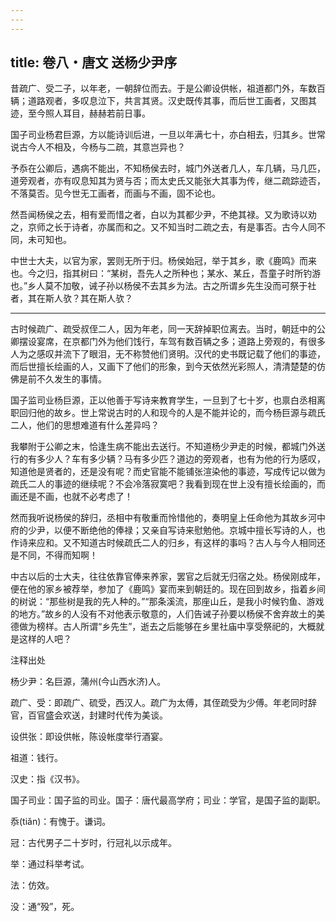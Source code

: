 ```yaml
---
---
---
```

title: 卷八・唐文 送杨少尹序
---

昔疏广、受二子，以年老，一朝辞位而去。于是公卿设供帐，祖道都门外，车数百辆；道路观者，多叹息泣下，共言其贤。汉史既传其事，而后世工画者，又图其迹，至今照人耳目，赫赫若前日事。

国子司业杨君巨源，方以能诗训后进，一旦以年满七十，亦白相去，归其乡。世常说古今人不相及，今杨与二疏，其意岂异也？

予忝在公卿后，遇病不能出，不知杨侯去时，城门外送者几人，车几辆，马几匹，道旁观者，亦有叹息知其为贤与否；而太史氏又能张大其事为传，继二疏踪迹否，不落莫否。见今世无工画者，而画与不画，固不论也。

然吾闻杨侯之去，相有爱而惜之者，白以为其都少尹，不绝其禄。又为歌诗以劝之，京师之长于诗者，亦属而和之。又不知当时二疏之去，有是事否。古今人同不同，未可知也。

中世士大夫，以官为家，罢则无所于归。杨侯始冠，举于其乡，歌《鹿鸣》而来也。今之归，指其树曰：“某树，吾先人之所种也；某水、某丘，吾童子时所钓游也。”乡人莫不加敬，诫子孙以杨侯不去其乡为法。古之所谓乡先生没而可祭于社者，其在斯人欤？其在斯人欤？

----------------

古时候疏广、疏受叔侄二人，因为年老，同一天辞掉职位离去。当时，朝廷中的公卿摆设宴席，在京都门外为他们饯行，车驾有数百辆之多；道路上旁观的，有很多人为之感叹并流下了眼泪，无不称赞他们贤明。汉代的史书既记载了他们的事迹，而后世擅长绘画的人，又画下了他们的形象，到今天依然光彩照人，清清楚楚的仿佛是前不久发生的事情。

国子监司业杨巨源，正以他善于写诗来教育学生，一旦到了七十岁，也禀白丞相离职回归他的故乡。世上常说古时的人和现今的人是不能并论的，而今杨巨源与疏氏二人，他们的思想难道有什么差异吗？

我攀附于公卿之末，恰逢生病不能出去送行。不知道杨少尹走的时候，都城门外送行的有多少人？车有多少辆？马有多少匹？道边的旁观者，也有为他的行为感叹，知道他是贤者的，还是没有呢？而史官能不能铺张渲染他的事迹，写成传记以做为疏氏二人的事迹的继续呢？不会冷落寂寞吧？我看到现在世上没有擅长绘画的，而画还是不画，也就不必考虑了！

然而我听说杨侯的辞归，丞相中有敬重而怜惜他的，奏明皇上任命他为其故乡河中府的少尹，以便不断绝他的俸禄；又亲自写诗来慰勉他。京城中擅长写诗的人，也作诗来应和。又不知道古时候疏氏二人的归乡，有这样的事吗？古人与今人相同还是不同，不得而知啊！

中古以后的士大夫，往往依靠官俸来养家，罢官之后就无归宿之处。杨侯刚成年，便在他的家乡被荐举，参加了《鹿鸣》宴而来到朝廷的。现在回到故乡，指着乡间的树说：“那些树是我的先人种的。”“那条溪流，那座山丘，是我小时候钓鱼、游戏的地方。”故乡的人没有不对他表示敬意的，人们告诫子孙要以杨侯不舍弃故土的美德做为榜样。古人所谓“乡先生”，逝去之后能够在乡里社庙中享受祭祀的，大概就是这样的人吧？

注释出处

杨少尹：名巨源，蒲州(今山西水济)人。

疏广、受：即疏广、硫受，西汉人。疏广为太傅，其侄疏受为少傅。年老同时辞官，百官盛会欢送，封建时代传为美谈。

设供张：即设供帐，陈设帐度举行酒宴。

祖道：钱行。

汉史：指《汉书》。

国子司业：国子监的司业。国子：唐代最高学府；司业：学官，是国子监的副职。

忝(tiǎn)：有愧于。谦词。

冠：古代男子二十岁时，行冠礼以示成年。

举：通过科举考试。

法：仿效。

没：通“殁”，死。

